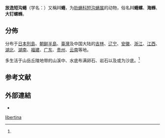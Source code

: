 {{Speciesbox
| genus = Semisulcospira
| species = libertina
| authority = (Gould){{r|id11223}}
| synonyms_ref = 
| synonyms = 
*''Semisulcospira libertine''（詞性錯誤）{{r|Chen 2017}}
}}

'''放逸短沟蜷'''（学名：{{lang|la|''Semisulcospira libertina''}}）又稱'''川蜷'''{{r|Chen 2017}}，为[[肋蜷科|肋蜷科]][[短沟蜷属|短沟蜷属]]的动物，俗名'''川蜷螺'''、'''海蛳'''、'''大钉螺蛳'''{{r|id11223}}。

==分佈==
分布于[[日本列島|日本列島]]{{r|id11223}}、[[朝鲜半島|朝鲜半島]]{{r|id11223}}、[[臺灣|臺灣]]{{r|id11223|Chen 2017}}及中国大陆的[[吉林|吉林]]、[[辽宁|辽宁]]、[[安徽|安徽]]、[[浙江|浙江]]、[[江西|江西]]、[[湖北|湖北]]、[[湖南|湖南]]、[[福建|福建]]、[[广东|广东]]、[[贵州|贵州]]、[[云南|云南]]等地{{r|id11223}}。

多生活于山岳丘陵地带的山溪中、水底布满卵石、岩石以及或为沙底。<ref name='id11223'/>

==参考文献==
{{reflist|refs=
<ref name="Chen 2017">{{cite journal | url=http://www.airitilibrary.com/Publication/alDetailedMesh?DocID=02570520-201703-201710030003-201710030003-45-63 | author1=[[陳素瓊|陳素瓊]] | author2=[[歐陽盛芝|歐陽盛芝]] | title=溫度對黃緣螢發育的影響 | journal=[[國立臺灣博物館學刊|國立臺灣博物館學刊]] | volume=70卷 | issue=1期 | date=2017-03-01 | access-date=2018-04-11 | pages=45-63 | doi=10.6532/JNTM.2017.70(1).03 | language=zh-hant | archive-date=2021-01-15 | archive-url=https://web.archive.org/web/20210115233412/https://www.airitilibrary.com/Publication/alDetailedMesh?DocID=02570520-201703-201710030003-201710030003-45-63 | dead-url=no }}</ref>
<ref name='id11223'>{{cite web| url =http://www.bioinfo.cn/db05/BjdwSpecies.php?action=view&id=11223| title =放逸短沟蜷| work =《中国动物物种编目数据库》| publisher =中国科学院微生物研究所| author =中国科学院动物研究所| accessdate =2009-04-28| deadurl =yes| archiveurl =https://web.archive.org/web/20160305042031/http://www.bioinfo.cn/db05/BjdwSpecies.php?action=view&id=11223| archivedate =2016-03-05}}</ref>
}}

==外部連結==
{{commons category|Semisulcospira libertina}}
*{{Wikispecies-inline|Semisulcospira libertina}}
{{Taxonbar}}

[[Category:短沟蜷属|libertina]]


{{软体动物小作品}}